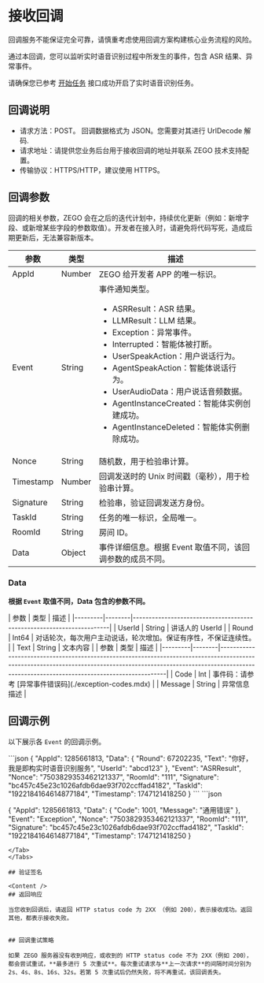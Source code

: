 

# 接收回调


<Warning title="注意">回调服务不能保证完全可靠，请慎重考虑使用回调方案构建核心业务流程的风险。</Warning>

通过本回调，您可以监听实时语音识别过程中所发生的事件，包含 ASR 结果、异常事件。

<Warning title="注意">请确保您已参考 [开始任务](./../api-reference/start.mdx) 接口成功开启了实时语音识别任务。</Warning>

## 回调说明

- 请求方法：POST。
    <Note title="说明">回调数据格式为 JSON。您需要对其进行 UrlDecode 解码.</Note>
- 请求地址：请提供您业务后台用于接收回调的地址并联系 ZEGO 技术支持配置。
- 传输协议：HTTPS/HTTP，建议使用 HTTPS。

## 回调参数

<Note title="说明">回调的相关参数，ZEGO 会在之后的迭代计划中，持续优化更新（例如：新增字段、或新增某些字段的参数取值）。开发者在接入时，请避免将代码写死，造成后期更新后，无法兼容新版本。</Note>

| 参数 | 类型 | 描述 |
|------|------|------|
| AppId | Number | ZEGO 给开发者 APP 的唯一标识。 |
| Event | String | 事件通知类型。<ul><li>ASRResult：ASR 结果。</li><li>LLMResult：LLM 结果。</li><li>Exception：异常事件。</li><li>Interrupted：智能体被打断。</li><li>UserSpeakAction：用户说话行为。</li><li>AgentSpeakAction：智能体说话行为。</li><li>UserAudioData：用户说话音频数据。</li><li>AgentInstanceCreated：智能体实例创建成功。</li><li>AgentInstanceDeleted：智能体实例删除成功。</li></ul> |
| Nonce | String | 随机数，用于检验串计算。 |
| Timestamp | Number | 回调发送时的 Unix 时间戳（毫秒），用于检验串计算。 |
| Signature | String | 检验串，验证回调发送方身份。 |
| TaskId | String | 任务的唯一标识，全局唯一。 |
| RoomId | String | 房间 ID。 |
| Data | Object | 事件详细信息。根据 Event 取值不同，该回调参数的成员不同。 |

### Data

**根据 `Event` 取值不同，Data 包含的参数不同。**

<Tabs>
<Tab title="Event 为 ASRResult">
| 参数    | 类型   | 描述                                                                 |
|---------|--------|----------------------------------------------------------------------|
| UserId  | String | 讲话人的 UserId                                                      |
| Round   | Int64  | 对话轮次，每次用户主动说话，轮次增加。保证有序性，不保证连续性。      |
| Text    | String | 文本内容                                                             |
</Tab>
<Tab title="Event 为 Exception">
| 参数    | 类型   | 描述                                                                                                                                                                                                                      |
|---------|--------|-------------------------------------------------------------------------------------------------------------------------------------------------------------------------------------------------------------------------|
| Code    | Int    | 事件码：请参考 [异常事件错误码](./exception-codes.mdx) |
| Message | String | 异常信息描述                                                                                                                                                                                                            |
</Tab>
</Tabs>


## 回调示例

以下展示各 `Event` 的回调示例。

<Tabs>
<Tab title="Event 为 ASRResult">
```json
{
    "AppId": 1285661813,
    "Data": {
        "Round": 67202235,
        "Text": "你好，我是即构实时语音识别服务",
        "UserId": "abcd123"
    },
    "Event": "ASRResult",
    "Nonce": "7503829353462121337",
    "RoomId": "111",
    "Signature": "bc457c45e23c1026afdb6dae93f702ccffad4182",
    "TaskId": "1922184164614877184",
    "Timestamp": 1747121418250
}
```
</Tab>
<Tab title="Event 为 Exception">
```json

{
    "AppId": 1285661813,
    "Data": {
        "Code": 1001,
        "Message": "通用错误"
    },
    "Event": "Exception",
    "Nonce": "7503829353462121337",
    "RoomId": "111",
    "Signature": "bc457c45e23c1026afdb6dae93f702ccffad4182",
    "TaskId": "1922184164614877184",
    "Timestamp": 1747121418250
}
```
</Tab>
</Tabs>

## 验证签名

<Content />
## 返回响应

当您收到回调后，请返回 HTTP status code 为 2XX （例如 200），表示接收成功。返回其他，都表示接收失败。


## 回调重试策略

如果 ZEGO 服务器没有收到响应，或收到的 HTTP status code 不为 2XX（例如 200），都会尝试重试，**最多进行 5 次重试**。每次重试请求与**上一次请求**的间隔时间分别为 2s、4s、8s、16s、32s。若第 5 次重试后仍然失败，将不再重试，该回调丢失。
